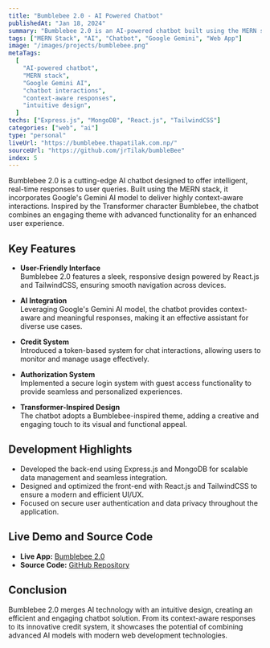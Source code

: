 ```yaml
---
title: "Bumblebee 2.0 - AI Powered Chatbot"
publishedAt: "Jan 18, 2024"
summary: "Bumblebee 2.0 is an AI-powered chatbot built using the MERN stack, integrating Google's Gemini AI model to provide intelligent, context-aware responses. With a unique design inspired by the Transformer character Bumblebee, it offers seamless user interaction and efficient features."
tags: ["MERN Stack", "AI", "Chatbot", "Google Gemini", "Web App"]
image: "/images/projects/bumblebee.png"
metaTags:
  [
    "AI-powered chatbot",
    "MERN stack",
    "Google Gemini AI",
    "chatbot interactions",
    "context-aware responses",
    "intuitive design",
  ]
techs: ["Express.js", "MongoDB", "React.js", "TailwindCSS"]
categories: ["web", "ai"]
type: "personal"
liveUrl: "https://bumblebee.thapatilak.com.np/"
sourceUrl: "https://github.com/jrTilak/bumbleBee"
index: 5
---
```


Bumblebee 2.0 is a cutting-edge AI chatbot designed to offer intelligent, real-time responses to user queries. Built using the MERN stack, it incorporates Google's Gemini AI model to deliver highly context-aware interactions. Inspired by the Transformer character Bumblebee, the chatbot combines an engaging theme with advanced functionality for an enhanced user experience.

## Key Features

- **User-Friendly Interface**  
  Bumblebee 2.0 features a sleek, responsive design powered by React.js and TailwindCSS, ensuring smooth navigation across devices.

- **AI Integration**  
  Leveraging Google's Gemini AI model, the chatbot provides context-aware and meaningful responses, making it an effective assistant for diverse use cases.

- **Credit System**  
  Introduced a token-based system for chat interactions, allowing users to monitor and manage usage effectively.

- **Authorization System**  
  Implemented a secure login system with guest access functionality to provide seamless and personalized experiences.

- **Transformer-Inspired Design**  
  The chatbot adopts a Bumblebee-inspired theme, adding a creative and engaging touch to its visual and functional appeal.

## Development Highlights

- Developed the back-end using Express.js and MongoDB for scalable data management and seamless integration.
- Designed and optimized the front-end with React.js and TailwindCSS to ensure a modern and efficient UI/UX.
- Focused on secure user authentication and data privacy throughout the application.

## Live Demo and Source Code

- **Live App:** [Bumblebee 2.0](https://bumblebee.thapatilak.com.np/)
- **Source Code:** [GitHub Repository](https://github.com/jrTilak/bumbleBee)

## Conclusion

Bumblebee 2.0 merges AI technology with an intuitive design, creating an efficient and engaging chatbot solution. From its context-aware responses to its innovative credit system, it showcases the potential of combining advanced AI models with modern web development technologies.
